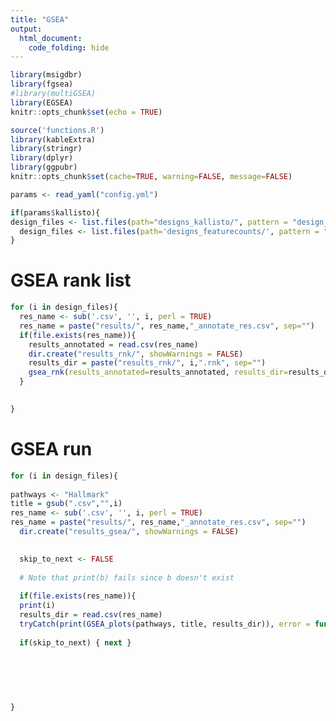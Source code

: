 ```yaml
---
title: "GSEA"
output: 
  html_document:
    code_folding: hide
---
```


```r
library(msigdbr)
library(fgsea)
#library(multiGSEA)
library(EGSEA)
knitr::opts_chunk$set(echo = TRUE)

source('functions.R')
library(kableExtra)
library(stringr)
library(dplyr)
library(ggpubr)
knitr::opts_chunk$set(cache=TRUE, warning=FALSE, message=FALSE)
```

```r
params <- read_yaml("config.yml")

if(params$kallisto){
design_files <- list.files(path="designs_kallisto/", pattern = "design_")}else{
  design_files <- list.files(path='designs_featurecounts/', pattern = "design_")
}
```

# GSEA rank list

```r
for (i in design_files){
  res_name <- sub('.csv', '', i, perl = TRUE)
  res_name = paste("results/", res_name,"_annotate_res.csv", sep="")
  if(file.exists(res_name)){
    results_annotated = read.csv(res_name)
    dir.create("results_rnk/", showWarnings = FALSE)
    results_dir = paste("results_rnk/", i,".rnk", sep="")
    gsea_rnk(results_annotated=results_annotated, results_dir=results_dir)
  }

  
}
```

# GSEA run 

```r
for (i in design_files){
  
pathways <- "Hallmark"
title = gsub(".csv","",i)
res_name <- sub('.csv', '', i, perl = TRUE)
res_name = paste("results/", res_name,"_annotate_res.csv", sep="")
  dir.create("results_gsea/", showWarnings = FALSE)

  
  skip_to_next <- FALSE
  
  # Note that print(b) fails since b doesn't exist
  
  if(file.exists(res_name)){
  print(i)
  results_dir = read.csv(res_name)  
  tryCatch(print(GSEA_plots(pathways, title, results_dir)), error = function(e) { skip_to_next <<- TRUE})}
  
  if(skip_to_next) { next }   
  
    
  
    
    

}

```